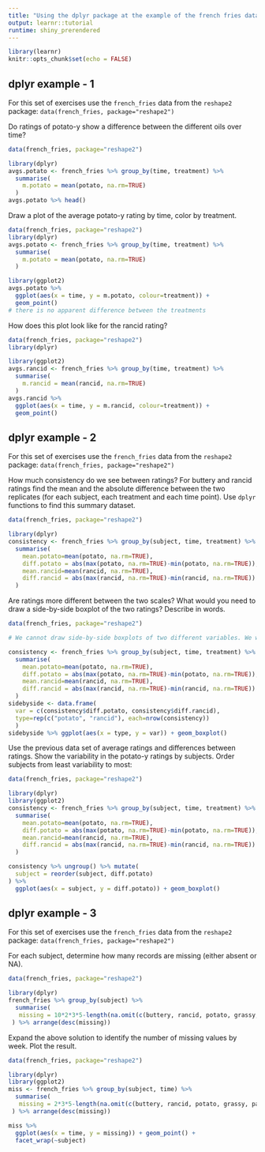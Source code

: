 ```yaml
---
title: "Using the dplyr package at the example of the french fries data"
output: learnr::tutorial
runtime: shiny_prerendered
---
```


```r
library(learnr)
knitr::opts_chunk$set(echo = FALSE)
```


## dplyr example - 1

For this set of exercises use the `french_fries` data from the `reshape2` package: `data(french_fries, package="reshape2")` 


Do ratings of potato-y show a difference between the different oils over time?

```r
data(french_fries, package="reshape2")

```

```r
library(dplyr)
avgs.potato <- french_fries %>% group_by(time, treatment) %>% 
  summarise(
    m.potato = mean(potato, na.rm=TRUE)
  )
avgs.potato %>% head()

```


Draw a plot of the average potato-y rating by time, color by treatment.

```r
data(french_fries, package="reshape2")
library(dplyr)
avgs.potato <- french_fries %>% group_by(time, treatment) %>% 
  summarise(
    m.potato = mean(potato, na.rm=TRUE)
  )

```

```r
library(ggplot2)
avgs.potato %>% 
  ggplot(aes(x = time, y = m.potato, colour=treatment)) +
  geom_point()
# there is no apparent difference between the treatments
```

How does this plot look like for the rancid rating?

```r
data(french_fries, package="reshape2")
library(dplyr)

```

```r
library(ggplot2)
avgs.rancid <- french_fries %>% group_by(time, treatment) %>% 
  summarise(
    m.rancid = mean(rancid, na.rm=TRUE)
  )
avgs.rancid %>% 
  ggplot(aes(x = time, y = m.rancid, colour=treatment)) +
  geom_point()

```

## dplyr example - 2

For this set of exercises use the `french_fries` data from the `reshape2` package: `data(french_fries, package="reshape2")` 


How much consistency do we see between ratings? For buttery and rancid ratings find the mean and the absolute difference between the two replicates (for each subject, each treatment and each time point). Use `dplyr` functions to find this summary dataset.

```r
data(french_fries, package="reshape2")

```

```r
library(dplyr)
consistency <- french_fries %>% group_by(subject, time, treatment) %>% 
  summarise(
    mean.potato=mean(potato, na.rm=TRUE),
    diff.potato = abs(max(potato, na.rm=TRUE)-min(potato, na.rm=TRUE)),
    mean.rancid=mean(rancid, na.rm=TRUE),
    diff.rancid = abs(max(rancid, na.rm=TRUE)-min(rancid, na.rm=TRUE))
  )

```

Are ratings more different between the two scales? What would you need to draw a side-by-side boxplot of the two ratings? Describe in words.

```r
data(french_fries, package="reshape2")

```

```r
# We cannot draw side-by-side boxplots of two different variables. We would need a different data format:

consistency <- french_fries %>% group_by(subject, time, treatment) %>% 
  summarise(
    mean.potato=mean(potato, na.rm=TRUE),
    diff.potato = abs(max(potato, na.rm=TRUE)-min(potato, na.rm=TRUE)),
    mean.rancid=mean(rancid, na.rm=TRUE),
    diff.rancid = abs(max(rancid, na.rm=TRUE)-min(rancid, na.rm=TRUE))
  )
sidebyside <- data.frame(
  var = c(consistency$diff.potato, consistency$diff.rancid),
  type=rep(c("potato", "rancid"), each=nrow(consistency))
  )
sidebyside %>% ggplot(aes(x = type, y = var)) + geom_boxplot()
```


Use the previous data set of average ratings and differences between ratings. Show the variability in the potato-y ratings by subjects. Order subjects from least variability to most:

```r
data(french_fries, package="reshape2")

```

```r
library(dplyr)
library(ggplot2)
consistency <- french_fries %>% group_by(subject, time, treatment) %>% 
  summarise(
    mean.potato=mean(potato, na.rm=TRUE),
    diff.potato = abs(max(potato, na.rm=TRUE)-min(potato, na.rm=TRUE)),
    mean.rancid=mean(rancid, na.rm=TRUE),
    diff.rancid = abs(max(rancid, na.rm=TRUE)-min(rancid, na.rm=TRUE))
  )

consistency %>% ungroup() %>% mutate(
  subject = reorder(subject, diff.potato)
) %>%
  ggplot(aes(x = subject, y = diff.potato)) + geom_boxplot()
```

## dplyr example - 3


For this set of exercises use the `french_fries` data from the `reshape2` package: `data(french_fries, package="reshape2")` 

For each subject, determine how many records are missing (either absent or NA). 

```r
data(french_fries, package="reshape2")

```

```r
library(dplyr)
french_fries %>% group_by(subject) %>% 
  summarise(
   missing = 10*2*3*5-length(na.omit(c(buttery, rancid, potato, grassy, painty)))
 ) %>% arrange(desc(missing))
```


Expand the above solution to identify the number of missing values by week. Plot the result.

```r
data(french_fries, package="reshape2")

```

```r
library(dplyr)
library(ggplot2)
miss <- french_fries %>% group_by(subject, time) %>%
  summarise(
   missing = 2*3*5-length(na.omit(c(buttery, rancid, potato, grassy, painty)))
 ) %>% arrange(desc(missing))

miss %>% 
  ggplot(aes(x = time, y = missing)) + geom_point() +
  facet_wrap(~subject)
```


